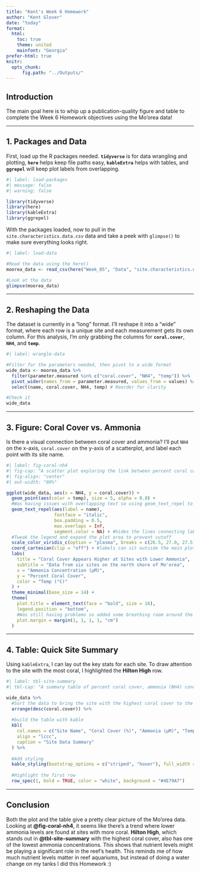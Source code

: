 ```yaml
---
title: "Kent's Week 6 Homework"
author: "Kent Glover"
date: "today"
format: 
  html:
    toc: true
    theme: united
    mainfont: "Georgia"
prefer-html: true
knitr: 
  opts_chunk:
      fig.path: "../Outputs/"
---
```


## Introduction

The main goal here is to whip up a publication-quality figure and table to complete the Week 6 Homework objectives using the Mo'orea data!

---

## 1. Packages and Data

First, load up the R packages needed. **`tidyverse`** is for data wrangling and plotting, **`here`** helps keep file paths easy, **`kableExtra`** helps with tables, and **`ggrepel`** will keep plot labels from overlapping.

```r
#| label: load-packages
#| message: false
#| warning: false

library(tidyverse)
library(here)
library(kableExtra)
library(ggrepel)
```

With the packages loaded, now to pull in the `site.characteristics.data.csv` data and take a peek with `glimpse()` to make sure everything looks right.

```r
#| label: load-data

#Read the data using the here()
moorea_data <- read_csv(here("Week_05", "Data", "site.characteristics.data.csv"))

#Look at the data
glimpse(moorea_data)
```

---

## 2. Reshaping the Data

The dataset is currently in a "long" format. I'll reshape it into a "wide" format, where each row is a unique site and each measurement gets its own column. For this analysis, I'm only grabbing the columns for **`coral.cover`**, **`NH4`**, and **`temp`**.

```r
#| label: wrangle-data

#Filter for the parameters needed, then pivot to a wide format
wide_data <- moorea_data %>%
  filter(parameter.measured %in% c("coral.cover", "NH4", "temp")) %>%
  pivot_wider(names_from = parameter.measured, values_from = values) %>%
  select(name, coral.cover, NH4, temp) # Reorder for clarity

#Check it
wide_data
```

---

## 3. Figure: Coral Cover vs. Ammonia

Is there a visual connection between coral cover and ammonia? I'll put `NH4` on the x-axis, `coral.cover` on the y-axis of a scatterplot, and label each point with its site name.

```r
#| label: fig-coral-nh4
#| fig-cap: "A scatter plot exploring the link between percent coral cover and ammonia (NH4) concentration across six sites in Mo'orea. Points are colored by the site's average temperature."
#| fig-align: "center"
#| out-width: "80%"

ggplot(wide_data, aes(x = NH4, y = coral.cover)) +
  geom_point(aes(color = temp), size = 5, alpha = 0.8) +
  #Was having issues with overlapping text so using geom_text_repel to make sure labels don't overlap
  geom_text_repel(aes(label = name), 
                  fontface = "italic", 
                  box.padding = 0.5, 
                  max.overlaps = Inf,
                  segment.color = NA) + #hides the lines connecting labels to points that I thought were unnecessary
  #Tweak the legend and expand the plot area to prevent cutoff
  scale_color_viridis_c(option = "plasma", breaks = c(26.5, 27.0, 27.5)) + 
  coord_cartesian(clip = "off") + #labels can sit outside the main plot
  labs(
    title = "Coral Cover Appears Higher at Sites with Lower Ammonia",
    subtitle = "Data from six sites on the north shore of Mo'orea",
    x = "Ammonia Concentration (μM)",
    y = "Percent Coral Cover",
    color = "Temp (°C)"
  ) +
  theme_minimal(base_size = 14) +
  theme(
    plot.title = element_text(face = "bold", size = 16),
    legend.position = "bottom",
    #Was still having problems so added some breathing room around the plot for labels
    plot.margin = margin(1, 1, 1, 1, "cm") 
  )
```

---

## 4. Table: Quick Site Summary

Using `kableExtra`, I can lay out the key stats for each site. To draw attention to the site with the most coral, I highlighted the **Hilton High** row.

```r
#| label: tbl-site-summary
#| tbl-cap: "A summary table of percent coral cover, ammonia (NH4) concentration, and temperature for the six study sites in Mo'orea."

wide_data %>%
  #Sort the data to bring the site with the highest coral cover to the top
  arrange(desc(coral.cover)) %>% 
  
  #build the table with kable
  kbl(
    col.names = c("Site Name", "Coral Cover (%)", "Ammonia (μM)", "Temperature (°C)"),
    align = "lccc",
    caption = "Site Data Summary"
  ) %>%
  
  #Add styling
  kable_styling(bootstrap_options = c("striped", "hover"), full_width = FALSE) %>%
  
  #Highlight the first row
  row_spec(1, bold = TRUE, color = "white", background = "#4E79A7") 
```

---

## Conclusion

Both the plot and the table give a pretty clear picture of the Mo'orea data. Looking at **@fig-coral-nh4**, it seems like there's a trend where lower ammonia levels are found at sites with more coral. **Hilton High**, which stands out in **@tbl-site-summary** with the highest coral cover, also has one of the lowest ammonia concentrations. This shows that nutrient levels might be playing a significant role in the reef's health. This reminds me of how much nutrient levels matter in reef aquariums, but instead of doing a water change on my tanks I did this Homework :)